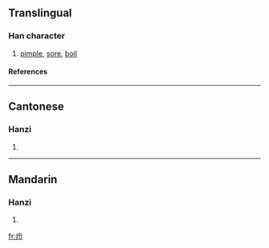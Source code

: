{{see|癤}}

==Translingual==
===Han character===
{{Han char|rn=104|rad=疒|as=02|sn=7|four=|canj=大尸中 (KSL)}}
# [[pimple]], [[sore]], [[boil]]
====References====
{{Han ref|kx=0769.091|hdz=42659.110|uh=7596|ud=30102}}

----
==Cantonese==
===Hanzi===
{{yue-hanzi|jyut=|y=jit3}}
# {{defn|Cantonese}}

----
==Mandarin==
===Hanzi===
{{cmn-hanzi|tra=癤|pin=[[jié]] ([[jie2]])|wg=chieh<sup>2</sup>}}
# {{defn|Mandarin}}

[[fr:疖]]